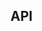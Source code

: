 
<Meta
    title="Components/Feedback/ConfirmationDialog"
    of={ConfirmationDialogStories}
/>

<Title>ConfirmationDialog</Title>

<div className="w-[480px] max-w-full">
    <SingleLineCodeBlock text={`import { ConfirmationDialog } from 'chaya-ui';`} />
</div>

<Primary />

## API

<ArgTypes />